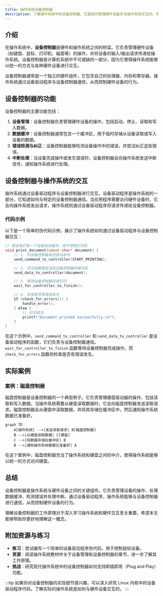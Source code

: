 ```yaml
---
title: 操作系统设备控制器
description: 了解操作系统中的设备控制器，它是如何管理硬件设备并与操作系统交互的。本文适合初学者，包含清晰的解释、代码示例和实际案例。
---
```


## 介绍

在操作系统中，**设备控制器**是硬件和操作系统之间的桥梁。它负责管理硬件设备（如键盘、鼠标、打印机、磁盘等）的操作，并将设备的输入/输出请求传递给操作系统。设备控制器是计算机系统中不可或缺的一部分，因为它使得操作系统能够以统一的方式与各种硬件设备进行交互。

设备控制器通常是一个独立的硬件组件，它包含自己的处理器、内存和寄存器。操作系统通过设备驱动程序与设备控制器通信，从而控制硬件设备的行为。

## 设备控制器的功能

设备控制器的主要功能包括：

1. **设备管理**：设备控制器负责管理硬件设备的操作，包括启动、停止、读取和写入数据。
2. **数据缓冲**：设备控制器通常包含一个缓冲区，用于临时存储从设备读取或写入设备的数据。
3. **错误检测与纠正**：设备控制器能够检测设备操作中的错误，并尝试纠正这些错误。
4. **中断处理**：当设备完成操作或发生错误时，设备控制器会向操作系统发送中断信号，通知操作系统进行处理。

## 设备控制器与操作系统的交互

操作系统通过设备驱动程序与设备控制器进行交互。设备驱动程序是操作系统的一部分，它知道如何与特定的设备控制器通信。当应用程序需要访问硬件设备时，它会向操作系统发出请求，操作系统则通过设备驱动程序将请求传递给设备控制器。

### 代码示例

以下是一个简单的伪代码示例，展示了操作系统如何通过设备驱动程序与设备控制器交互：

```c
// 假设我们有一个设备驱动程序，用于控制打印机
void print_document(const char* document) {
    // 1. 向设备控制器发送启动命令
    send_command_to_controller(START_PRINTING);

    // 2. 将文档数据发送到设备控制器的缓冲区
    send_data_to_controller(document);

    // 3. 等待设备控制器完成打印
    wait_for_controller_to_finish();

    // 4. 检查是否有错误发生
    if (check_for_errors()) {
        handle_error();
    } else {
        // 打印成功
        printf("Document printed successfully.\n");
    }
}
```

在这个示例中，`send_command_to_controller` 和 `send_data_to_controller` 是设备驱动程序的函数，它们负责与设备控制器通信。`wait_for_controller_to_finish` 函数等待设备控制器完成操作，而 `check_for_errors` 函数则检查是否有错误发生。

## 实际案例

### 案例：磁盘控制器

磁盘控制器是设备控制器的一个典型例子。它负责管理硬盘驱动器的操作，包括读取和写入数据。当操作系统需要从硬盘读取数据时，它会向磁盘控制器发送读取请求。磁盘控制器会从硬盘中读取数据，并将其存储在缓冲区中，然后通知操作系统数据已准备好。

```mermaid
graph TD
    A[操作系统] -->|发送读取请求| B[磁盘控制器]
    B -->|从硬盘读取数据| C[硬盘]
    C -->|将数据存储在缓冲区| B
    B -->|通知操作系统数据已准备好| A
```

在这个案例中，磁盘控制器充当了操作系统和硬盘之间的中介，使得操作系统能够以统一的方式访问硬盘。

## 总结

设备控制器是操作系统与硬件设备之间的关键组件。它负责管理设备的操作、处理数据缓冲、检测错误并处理中断。通过设备驱动程序，操作系统能够与设备控制器进行通信，从而控制硬件设备的行为。

理解设备控制器的工作原理对于深入学习操作系统和硬件交互至关重要。希望本文能够帮助你更好地理解这一概念。

## 附加资源与练习

- **练习**：尝试编写一个简单的设备驱动程序伪代码，用于控制鼠标设备。
- **资源**：阅读操作系统教材中关于设备管理和设备控制器的章节，进一步了解其工作原理。
- **挑战**：研究现代操作系统中的设备控制器如何支持即插即用（Plug and Play）功能。

:::tip
如果你对设备控制器的实现细节感兴趣，可以深入研究 Linux 内核中的设备驱动程序代码，了解实际的操作系统是如何与硬件设备交互的。
:::